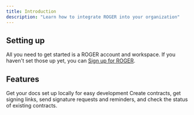 ```yaml
---
title: Introduction
description: "Learn how to integrate ROGER into your organization"
---
```


## Setting up

All you need to get started is a ROGER account and workspace. If you haven't set
those up yet, you can [Sign up for ROGER](https://www.thanksroger.com).

## Features

<CardGroup cols={2}>
  <Card
    title="Webhooks"
    icon="webhook"
    href="webhooks"
  >
    Get your docs set up locally for easy development
  </Card>
  <Card title="Developer API" icon="code" href="api">
    Create contracts, get signing links, send signature requests and reminders,
    and check the status of existing contracts.
  </Card>
</CardGroup>
